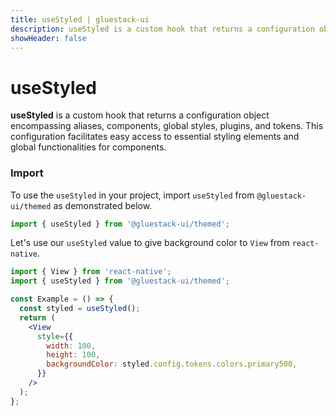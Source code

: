 ```yaml
---
title: useStyled | gluestack-ui
description: useStyled is a custom hook that returns a configuration object encompassing aliases, components, global styles, plugins, and tokens. This configuration facilitates easy access to essential styling elements and global functionalities for components
showHeader: false
---
```



<Meta title="ui/Hooks/useStyled" />

# useStyled

**useStyled** is a custom hook that returns a configuration object encompassing aliases, components, global styles, plugins, and tokens. This configuration facilitates easy access to essential styling elements and global functionalities for components.

### Import

To use the `useStyled` in your project, import `useStyled` from `@gluestack-ui/themed` as demonstrated below.

```jsx
import { useStyled } from '@gluestack-ui/themed';
```

Let's use our `useStyled` value to give background color to `View` from `react-native`.

```jsx
import { View } from 'react-native';
import { useStyled } from '@gluestack-ui/themed';

const Example = () => {
  const styled = useStyled();
  return (
    <View
      style={{
        width: 100,
        height: 100,
        backgroundColor: styled.config.tokens.colors.primary500,
      }}
    />
  );
};
```